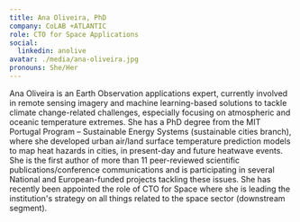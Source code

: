 ```yaml
---
title: Ana Oliveira, PhD
company: CoLAB +ATLANTIC
role: CTO for Space Applications
social:
  linkedin: anolive
avatar: ./media/ana-oliveira.jpg
pronouns: She/Her
---
```

Ana Oliveira is an Earth Observation applications expert, currently involved in remote sensing imagery and machine learning-based solutions to tackle climate change-related challenges, especially focusing on atmospheric and oceanic temperature extremes. She has a PhD degree from the MIT Portugal Program – Sustainable Energy Systems (sustainable cities branch), where she developed urban air/land surface temperature prediction models to map heat hazards in cities, in present-day and future heatwave events. She is the first author of more than 11 peer-reviewed scientific publications/conference communications and is participating in several National and European-funded projects tackling these issues. She has recently been appointed the role of CTO for Space where she is leading the institution's strategy on all things related to the space sector (downstream segment).
